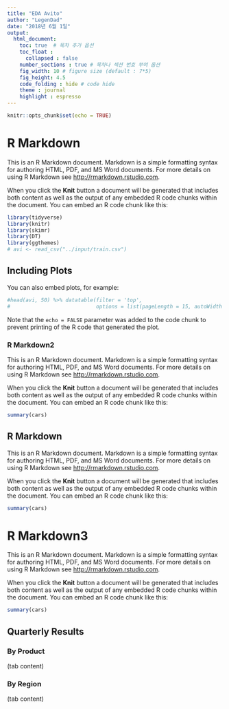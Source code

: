 ```yaml
---
title: "EDA Avito"
author: "LegenDad"
date: "2018년 6월 1일"
output: 
  html_document:
    toc: true  # 목차 추가 옵션
    toc_float : 
      collapsed : false
    number_sections : true # 목차나 섹션 번호 부여 옵션 
    fig_width: 10 # figure size (default : 7*5)
    fig_height: 4.5
    code_folding : hide # code hide
    theme : journal
    highlight : espresso
---
```


```r
knitr::opts_chunk$set(echo = TRUE)
```

# R Markdown

This is an R Markdown document. Markdown is a simple formatting syntax for authoring HTML, PDF, and MS Word documents. For more details on using R Markdown see <http://rmarkdown.rstudio.com>.

When you click the **Knit** button a document will be generated that includes both content as well as the output of any embedded R code chunks within the document. You can embed an R code chunk like this:

```r
library(tidyverse)
library(knitr)
library(skimr)
library(DT)
library(ggthemes)
# avi <- read_csv("../input/train.csv")
```

## Including Plots

You can also embed plots, for example:

```r
#head(avi, 50) %>% datatable(filter = 'top', 
#                            options = list(pageLength = 15, autoWidth = T))
```

Note that the `echo = FALSE` parameter was added to the code chunk to prevent printing of the R code that generated the plot.

### R Markdown2

This is an R Markdown document. Markdown is a simple formatting syntax for authoring HTML, PDF, and MS Word documents. For more details on using R Markdown see <http://rmarkdown.rstudio.com>.

When you click the **Knit** button a document will be generated that includes both content as well as the output of any embedded R code chunks within the document. You can embed an R code chunk like this:

```r
summary(cars)
```
## R Markdown

This is an R Markdown document. Markdown is a simple formatting syntax for authoring HTML, PDF, and MS Word documents. For more details on using R Markdown see <http://rmarkdown.rstudio.com>.

When you click the **Knit** button a document will be generated that includes both content as well as the output of any embedded R code chunks within the document. You can embed an R code chunk like this:

```r
summary(cars)
```
# R Markdown3

This is an R Markdown document. Markdown is a simple formatting syntax for authoring HTML, PDF, and MS Word documents. For more details on using R Markdown see <http://rmarkdown.rstudio.com>.

When you click the **Knit** button a document will be generated that includes both content as well as the output of any embedded R code chunks within the document. You can embed an R code chunk like this:

```r
summary(cars)
```


## Quarterly Results {.tabset .tabset-fade .tabset-pills}

### By Product

(tab content)

### By Region

(tab content)